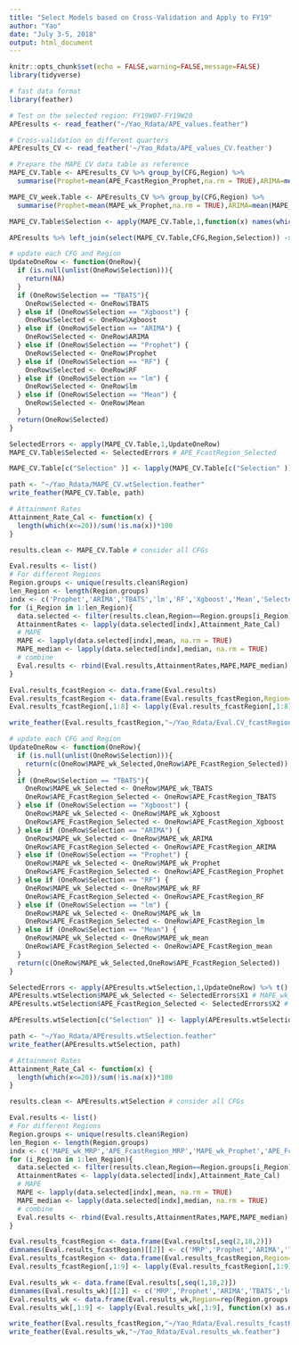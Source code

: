 ```yaml
---
title: "Select Models based on Cross-Validation and Apply to FY19"
author: "Yao"
date: "July 3-5, 2018"
output: html_document
---
```


```r
knitr::opts_chunk$set(echo = FALSE,warning=FALSE,message=FALSE)
library(tidyverse)

# fast data format
library(feather)
```

```r
# Test on the selected region: FY19W07-FY19W20
APEresults <- read_feather("~/Yao_Rdata/APE_values.feather")

# Cross-validation on different quarters
APEresults_CV <- read_feather('~/Yao_Rdata/APE_values_CV.feather')

# Prepare the MAPE CV data table as reference
MAPE_CV.Table <- APEresults_CV %>% group_by(CFG,Region) %>% 
  summarise(Prophet=mean(APE_FcastRegion_Prophet,na.rm = TRUE),ARIMA=mean(APE_FcastRegion_ARIMA,na.rm = TRUE),TBATS=mean(APE_FcastRegion_TBATS,na.rm = TRUE),lm=mean(APE_FcastRegion_lm,na.rm = TRUE),RF=mean(APE_FcastRegion_RF,na.rm = TRUE),Xgboost=mean(APE_FcastRegion_Xgboost,na.rm = TRUE),Mean=mean(APE_FcastRegion_mean))

MAPE_CV_week.Table <- APEresults_CV %>% group_by(CFG,Region) %>% 
  summarise(Prophet=mean(MAPE_wk_Prophet,na.rm = TRUE),ARIMA=mean(MAPE_wk_ARIMA,na.rm = TRUE),TBATS=mean(MAPE_wk_TBATS,na.rm = TRUE),lm=mean(MAPE_wk_lm,na.rm = TRUE),RF=mean(MAPE_wk_RF,na.rm = TRUE),Xgboost=mean(MAPE_wk_Xgboost,na.rm = TRUE),Mean=mean(MAPE_wk_mean))

```

```r
MAPE_CV.Table$Selection <- apply(MAPE_CV.Table,1,function(x) names(which.min(x[3:9])))

APEresults %>% left_join(select(MAPE_CV.Table,CFG,Region,Selection)) -> APEresults.wtSelection
```

```r
# update each CFG and Region
UpdateOneRow <- function(OneRow){
  if (is.null(unlist(OneRow$Selection))){
    return(NA)
  }
  if (OneRow$Selection == "TBATS"){
    OneRow$Selected <- OneRow$TBATS
  } else if (OneRow$Selection == "Xgboost") {
    OneRow$Selected <- OneRow$Xgboost
  } else if (OneRow$Selection == "ARIMA") {
    OneRow$Selected <- OneRow$ARIMA
  } else if (OneRow$Selection == "Prophet") {
    OneRow$Selected <- OneRow$Prophet
  } else if (OneRow$Selection == "RF") {
    OneRow$Selected <- OneRow$RF
  } else if (OneRow$Selection == "lm") {
    OneRow$Selected <- OneRow$lm
  } else if (OneRow$Selection == "Mean") {
    OneRow$Selected <- OneRow$Mean
  }
  return(OneRow$Selected)
}

SelectedErrors <- apply(MAPE_CV.Table,1,UpdateOneRow)
MAPE_CV.Table$Selected <- SelectedErrors # APE_FcastRegion_Selected

MAPE_CV.Table[c("Selection" )] <- lapply(MAPE_CV.Table[c("Selection" )], function(x) as.factor(as.character(x)))

path <- "~/Yao_Rdata/MAPE_CV.wtSelection.feather"
write_feather(MAPE_CV.Table, path)

# Attainment Rates
Attainment_Rate_Cal <- function(x) {
  length(which(x<=20))/sum(!is.na(x))*100
}

results.clean <- MAPE_CV.Table # consider all CFGs

Eval.results <- list()
# For different Regions
Region.groups <- unique(results.clean$Region)
len_Region <- length(Region.groups)
indx <- c('Prophet','ARIMA','TBATS','lm','RF','Xgboost','Mean','Selected')
for (i_Region in 1:len_Region){
  data.selected <- filter(results.clean,Region==Region.groups[i_Region])
  AttainmentRates <- lapply(data.selected[indx],Attainment_Rate_Cal)
  # MAPE
  MAPE <- lapply(data.selected[indx],mean, na.rm = TRUE)
  MAPE_median <- lapply(data.selected[indx],median, na.rm = TRUE)
  # combine
  Eval.results <- rbind(Eval.results,AttainmentRates,MAPE,MAPE_median)
}

Eval.results_fcastRegion <- data.frame(Eval.results)
Eval.results_fcastRegion <- data.frame(Eval.results_fcastRegion,Region=rep(Region.groups,each = 3),Results=c('Attainment_Rates','MAPE','MAPE_median'))
Eval.results_fcastRegion[,1:8] <- lapply(Eval.results_fcastRegion[,1:8], function(x) as.numeric(as.character(x)))

write_feather(Eval.results_fcastRegion,"~/Yao_Rdata/Eval.CV_fcastRegion.feather")
```

```r
# update each CFG and Region
UpdateOneRow <- function(OneRow){
  if (is.null(unlist(OneRow$Selection))){
    return(c(OneRow$MAPE_wk_Selected,OneRow$APE_FcastRegion_Selected))
  }
  if (OneRow$Selection == "TBATS"){
    OneRow$MAPE_wk_Selected <- OneRow$MAPE_wk_TBATS
    OneRow$APE_FcastRegion_Selected <- OneRow$APE_FcastRegion_TBATS
  } else if (OneRow$Selection == "Xgboost") {
    OneRow$MAPE_wk_Selected <- OneRow$MAPE_wk_Xgboost
    OneRow$APE_FcastRegion_Selected <- OneRow$APE_FcastRegion_Xgboost
  } else if (OneRow$Selection == "ARIMA") {
    OneRow$MAPE_wk_Selected <- OneRow$MAPE_wk_ARIMA
    OneRow$APE_FcastRegion_Selected <- OneRow$APE_FcastRegion_ARIMA
  } else if (OneRow$Selection == "Prophet") {
    OneRow$MAPE_wk_Selected <- OneRow$MAPE_wk_Prophet
    OneRow$APE_FcastRegion_Selected <- OneRow$APE_FcastRegion_Prophet
  } else if (OneRow$Selection == "RF") {
    OneRow$MAPE_wk_Selected <- OneRow$MAPE_wk_RF
    OneRow$APE_FcastRegion_Selected <- OneRow$APE_FcastRegion_RF
  } else if (OneRow$Selection == "lm") {
    OneRow$MAPE_wk_Selected <- OneRow$MAPE_wk_lm
    OneRow$APE_FcastRegion_Selected <- OneRow$APE_FcastRegion_lm
  } else if (OneRow$Selection == "Mean") {
    OneRow$MAPE_wk_Selected <- OneRow$MAPE_wk_mean
    OneRow$APE_FcastRegion_Selected <- OneRow$APE_FcastRegion_mean
  }
  return(c(OneRow$MAPE_wk_Selected,OneRow$APE_FcastRegion_Selected))
}

SelectedErrors <- apply(APEresults.wtSelection,1,UpdateOneRow) %>% t() %>% data.frame()
APEresults.wtSelection$MAPE_wk_Selected <- SelectedErrors$X1 # MAPE_wk_Selected
APEresults.wtSelection$APE_FcastRegion_Selected <- SelectedErrors$X2 # APE_FcastRegion_Selected

APEresults.wtSelection[c("Selection" )] <- lapply(APEresults.wtSelection[c("Selection" )], function(x) as.character(x))

path <- "~/Yao_Rdata/APEresults.wtSelection.feather"
write_feather(APEresults.wtSelection, path)

# Attainment Rates
Attainment_Rate_Cal <- function(x) {
  length(which(x<=20))/sum(!is.na(x))*100
}

results.clean <- APEresults.wtSelection # consider all CFGs

Eval.results <- list()
# For different Regions
Region.groups <- unique(results.clean$Region)
len_Region <- length(Region.groups)
indx <- c('MAPE_wk_MRP','APE_FcastRegion_MRP','MAPE_wk_Prophet','APE_FcastRegion_Prophet','MAPE_wk_ARIMA','APE_FcastRegion_ARIMA','MAPE_wk_TBATS','APE_FcastRegion_TBATS','MAPE_wk_lm','APE_FcastRegion_lm','MAPE_wk_RF','APE_FcastRegion_RF','MAPE_wk_Xgboost','APE_FcastRegion_Xgboost','MAPE_wk_mean','APE_FcastRegion_mean','MAPE_wk_Selected','APE_FcastRegion_Selected')
for (i_Region in 1:len_Region){
  data.selected <- filter(results.clean,Region==Region.groups[i_Region])
  AttainmentRates <- lapply(data.selected[indx],Attainment_Rate_Cal)
  # MAPE
  MAPE <- lapply(data.selected[indx],mean, na.rm = TRUE)
  MAPE_median <- lapply(data.selected[indx],median, na.rm = TRUE)
  # combine
  Eval.results <- rbind(Eval.results,AttainmentRates,MAPE,MAPE_median)
}

Eval.results_fcastRegion <- data.frame(Eval.results[,seq(2,18,2)])
dimnames(Eval.results_fcastRegion)[[2]] <- c('MRP','Prophet','ARIMA','TBATS','lm','RF','Xgboost','Mean','Selected')
Eval.results_fcastRegion <- data.frame(Eval.results_fcastRegion,Region=rep(Region.groups,each = 3),Results=c('Attainment_Rates','MAPE','MAPE_median'))
Eval.results_fcastRegion[,1:9] <- lapply(Eval.results_fcastRegion[,1:9], function(x) as.numeric(as.character(x)))

Eval.results_wk <- data.frame(Eval.results[,seq(1,18,2)])
dimnames(Eval.results_wk)[[2]] <- c('MRP','Prophet','ARIMA','TBATS','lm','RF','Xgboost','Mean','Selected')
Eval.results_wk <- data.frame(Eval.results_wk,Region=rep(Region.groups,each = 3),Results=c('Attainment_Rates','MAPE','MAPE_median'))
Eval.results_wk[,1:9] <- lapply(Eval.results_wk[,1:9], function(x) as.numeric(as.character(x)))

write_feather(Eval.results_fcastRegion,"~/Yao_Rdata/Eval.results_fcastRegion.feather")
write_feather(Eval.results_wk,"~/Yao_Rdata/Eval.results_wk.feather")
```

